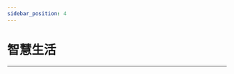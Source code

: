 ```yaml
---
sidebar_position: 4
---
```




# 智慧生活
---

<cardbox>
  <card
    href="./microbit-smart-home-kit/"
    title="智能家居套件"
    description="smart home套件是ELECFREAKS团队研发的智能家居主题micro:bit套件。 smart home套件精选TMP36温度传感器、声音传感器、碰撞传感器、舵机、电机等智能家居常用的传感器与执行部件。你可以自行搭建窗台、衣柜、鱼缸与实际生活场景结合起来，使编程变得更加实用与有趣！使用micro:bit图形化编程让这些场景智能化工作，创造属于自己的智能温馨家庭。"
    img={microbit_smart_home_kit_Icon}
  />
  <card
    href="./microbit-smart-science-iot-kit/"
    title="IOT物联网套件"
    description="物联网科学套件是基于物联网扩展板的micro:bit套件。套件包含超声波、光敏、水位、噪音、气压、灰尘等环境数据监测传感器，可监测超过10种环境数据。 该套件不仅可以学习如何采集与分析环境数据，还能将数据上传至物联网平台实现远程监测与控制，帮助孩子们直观地学习物联网于环保相关的知识。"
    img={microbit_smart_science_iot_kit_Icon}
  />
  <card
    href="./microbit-smart-agriculture-kit/"
    title="智慧农业套装"
    description=""
    img={microbit_smart_agriculture_kit_Icon}
  />
  <card
    href="./microbit-smart-city-kit/"
    title="智慧城市套装"
    description=""
    img={microbit_smart_city_kit_Icon}
  />
  <card
    href="./microbit-smart-health-kit/"
    title="智慧医疗套装"
    description=""
    img={microbit_smart_health_kit_Icon}
  />
</cardbox>
